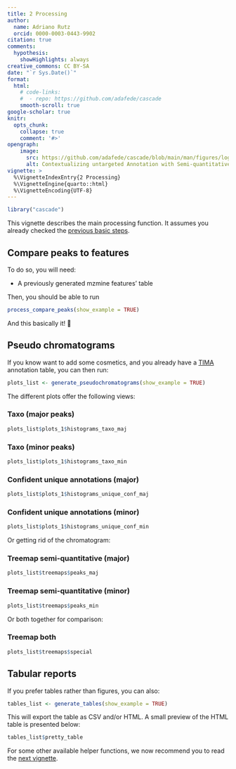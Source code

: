 ```yaml
---
title: 2 Processing
author: 
  name: Adriano Rutz
  orcid: 0000-0003-0443-9902
citation: true
comments:
  hypothesis:
    showHighlights: always
creative_commons: CC BY-SA
date: "`r Sys.Date()`"
format:
  html:
    # code-links:
    #  - repo: https://github.com/adafede/cascade
    smooth-scroll: true
google-scholar: true
knitr:
  opts_chunk:
    collapse: true
    comment: '#>'
opengraph:
    image:
      src: https://github.com/adafede/cascade/blob/main/man/figures/logo.svg
      alt: Contextualizing untargeted Annotation with Semi-quantitative Charged Aerosol Detection for pertinent characterization of natural Extracts
vignette: >
  %\VignetteIndexEntry{2 Processing}
  %\VignetteEngine{quarto::html}
  %\VignetteEncoding{UTF-8}
---
```


```r
library("cascade")
```

This vignette describes the main processing function.
It assumes you already checked the [previous basic steps](https://adafede.github.io/cascade/articles/I-basics.html).

## Compare peaks to features

To do so, you will need:

- A previously generated mzmine features' table

Then, you should be able to run

```r
process_compare_peaks(show_example = TRUE)
```

And this basically it! 🚀

## Pseudo chromatograms

If you know want to add some cosmetics, and you already have a [TIMA](https://taxonomicallyinformedannotation.github.io/tima) annotation table, you can then run:

```r
plots_list <- generate_pseudochromatograms(show_example = TRUE)
```

The different plots offer the following views:

### Taxo (major peaks)

```r
plots_list$plots_1$histograms_taxo_maj
```

### Taxo (minor peaks)

```r
plots_list$plots_1$histograms_taxo_min
```

### Confident unique annotations (major)

```r
plots_list$plots_1$histograms_unique_conf_maj
```

### Confident unique annotations (minor)

```r
plots_list$plots_1$histograms_unique_conf_min
```

Or getting rid of the chromatogram:

### Treemap semi-quantitative (major)

```r
plots_list$treemaps$peaks_maj
```

### Treemap semi-quantitative (minor)

```r
plots_list$treemaps$peaks_min
```

Or both together for comparison:

### Treemap both

```r
plots_list$treemaps$special
```

## Tabular reports

If you prefer tables rather than figures, you can also:

```r
tables_list <- generate_tables(show_example = TRUE)
```

This will export the table as CSV and/or HTML.
A small preview of the HTML table is presented below:

```r
tables_list$pretty_table
```

For some other available helper functions, we now recommend you to read the [next vignette](https://adafede.github.io/cascade/articles/III-bonus.html).
